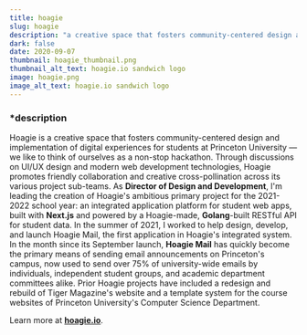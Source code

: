```yaml
---
title: hoagie
slug: hoagie
description: "a creative space that fosters community-centered design and implementation of web applications; Hoagie is Princeton's campus application club."
dark: false
date: 2020-09-07
thumbnail: hoagie_thumbnail.png
thumbnail_alt_text: hoagie.io sandwich logo
image: hoagie.png
image_alt_text: hoagie.io sandwich logo
---
```

### *description
Hoagie is a creative space that fosters community-centered design and implementation of digital experiences for students at Princeton University &#8212; we like to think of ourselves as a non-stop hackathon. 
Through discussions on UI/UX design and modern web development technologies, Hoagie promotes friendly collaboration and creative cross-pollination across its various project sub-teams.
As **Director of Design and Development**, I'm leading the creation of Hoagie's ambitious primary project for the 2021-2022 school year: an integrated application platform for student web apps, 
built with **Next.js** and powered by a Hoagie-made, **Golang**-built RESTful API for student data. In the summer of 2021, I worked to help design, develop, and launch Hoagie Mail, the first application in Hoagie's integrated system. 
In the month since its September launch, **Hoagie Mail** has quickly become the primary means of sending email announcements on Princeton's campus, now used to send over 75% of university-wide emails by individuals, independent student groups, 
and academic department committees alike. 
Prior Hoagie projects have included a redesign and rebuild of Tiger Magazine's website and a template system for the course websites of Princeton University's Computer Science Department.

Learn more at **[hoagie.io](https://hoagie.io)**.
